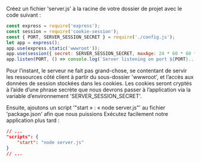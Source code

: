 Créez un fichier 'server.js' à la racine de votre dossier de projet avec le code suivant :

```js title="server.js"
const express = require('express');
const session = require('cookie-session');
const { PORT, SERVER_SESSION_SECRET } = require('./config.js');
let app = express();
app.use(express.static('wwwroot'));
app.use(session({ secret: SERVER_SESSION_SECRET, maxAge: 24 * 60 * 60 * 1000 }));
app.listen(PORT, () => console.log(`Server listening on port ${PORT}...`));
```

Pour l’instant, le serveur ne fait pas grand-chose, se contentant de servir les ressources côté client à partir du sous-dossier 'wwwroot',
et l’accès aux données de session stockées dans les cookies. Les cookies seront cryptés à l’aide d’une phrase secrète
que nous devrons passer à l’application via la variable d’environnement 'SERVER_SESSION_SECRET'.

Ensuite, ajoutons un script '"start » : « node server.js"' au fichier 'package.json' afin que nous puissions
Exécutez facilement notre application plus tard :

```json
// ...
"scripts": {
    "start": "node server.js"
}
// ...
```
